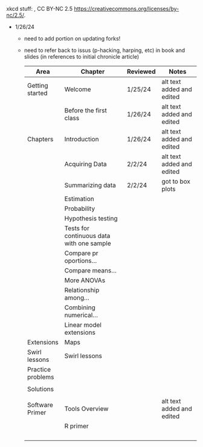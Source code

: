 xkcd stuff: , CC BY-NC 2.5
<https://creativecommons.org/licenses/by-nc/2.5/>.

-   1/26/24

    -   need to add portion on updating forks!

    -   need to refer back to issus (p-hacking, harping, etc) in book
        and slides (in references to initial chronicle article)

        | Area              | Chapter                                   | Reviewed | Notes                     |
        |-------------------|-------------------------------------------|----------|---------------------------|
        | Getting started   | Welcome                                   | 1/25/24  | alt text added and edited |
        |                   | Before the first class                    | 1/26/24  | alt text added and edited |
        | Chapters          | Introduction                              | 1/26/24  | alt text added and edited |
        |                   | Acquiring Data                            | 2/2/24   | alt text added and edited |
        |                   | Summarizing data                          | 2/2/24   | got to box plots          |
        |                   | Estimation                                |          |                           |
        |                   | Probability                               |          |                           |
        |                   | Hypothesis testing                        |          |                           |
        |                   | Tests for continuous data with one sample |          |                           |
        |                   | Compare pr oportions...                   |          |                           |
        |                   | Compare means...                          |          |                           |
        |                   | More ANOVAs                               |          |                           |
        |                   | Relationship among...                     |          |                           |
        |                   | Combining numerical...                    |          |                           |
        |                   | Linear model extensions                   |          |                           |
        | Extensions        | Maps                                      |          |                           |
        | Swirl lessons     | Swirl lessons                             |          |                           |
        | Practice problems |                                           |          |                           |
        |                   |                                           |          |                           |
        | Solutions         |                                           |          |                           |
        |                   |                                           |          |                           |
        | Software Primer   | Tools Overview                            |          | alt text added and edited |
        |                   | R primer                                  |          |                           |
        |                   |                                           |          |                           |
        |                   |                                           |          |                           |
        |                   |                                           |          |                           |
        |                   |                                           |          |                           |
